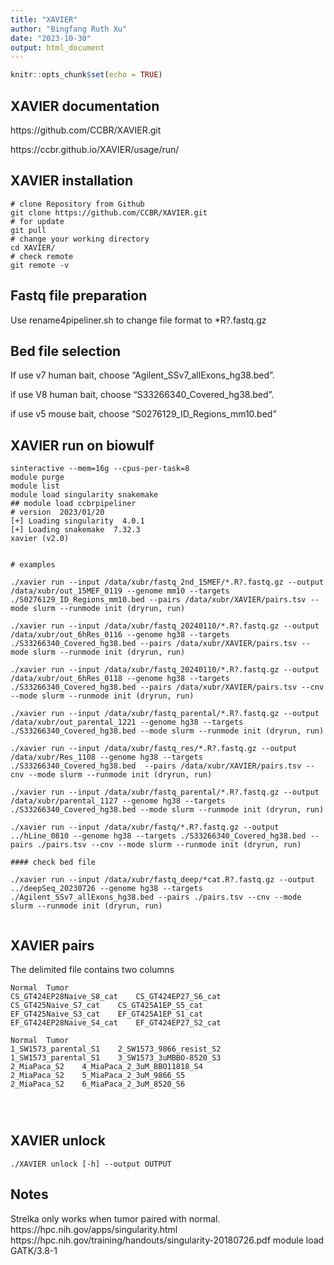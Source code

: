 ```yaml
---
title: "XAVIER"
author: "Bingfang Ruth Xu"
date: "2023-10-30"
output: html_document
---
```


```r
knitr::opts_chunk$set(echo = TRUE)
```

## XAVIER documentation
https://github.com/CCBR/XAVIER.git

https://ccbr.github.io/XAVIER/usage/run/

## XAVIER installation

```
# clone Repository from Github
git clone https://github.com/CCBR/XAVIER.git
# for update
git pull
# change your working directory
cd XAVIER/
# check remote
git remote -v
```

## Fastq file preparation

Use rename4pipeliner.sh to change file format to *R?.fastq.gz

## Bed file selection

If use v7 human bait, choose "Agilent_SSv7_allExons_hg38.bed".

if use V8 human bait, choose "S33266340_Covered_hg38.bed".

if use v5 mouse bait, choose "S0276129_ID_Regions_mm10.bed"

## XAVIER run on biowulf

```
sinteractive --mem=16g --cpus-per-task=8	
module purge
module list
module load singularity snakemake	
## module load ccbrpipeliner
# version  2023/01/20
[+] Loading singularity  4.0.1
[+] Loading snakemake  7.32.3
xavier (v2.0)


# examples

./xavier run --input /data/xubr/fastq_2nd_15MEF/*.R?.fastq.gz --output /data/xubr/out_15MEF_0119 --genome mm10 --targets ./S0276129_ID_Regions_mm10.bed --pairs /data/xubr/XAVIER/pairs.tsv --mode slurm --runmode init (dryrun, run)

./xavier run --input /data/xubr/fastq_20240110/*.R?.fastq.gz --output /data/xubr/out_6hRes_0116 --genome hg38 --targets ./S33266340_Covered_hg38.bed --pairs /data/xubr/XAVIER/pairs.tsv --mode slurm --runmode init (dryrun, run)

./xavier run --input /data/xubr/fastq_20240110/*.R?.fastq.gz --output /data/xubr/out_6hRes_0118 --genome hg38 --targets ./S33266340_Covered_hg38.bed --pairs /data/xubr/XAVIER/pairs.tsv --cnv --mode slurm --runmode init (dryrun, run)

./xavier run --input /data/xubr/fastq_parental/*.R?.fastq.gz --output /data/xubr/out_parental_1221 --genome hg38 --targets ./S33266340_Covered_hg38.bed --mode slurm --runmode init (dryrun, run)

./xavier run --input /data/xubr/fastq_res/*.R?.fastq.gz --output /data/xubr/Res_1108 --genome hg38 --targets ./S33266340_Covered_hg38.bed  --pairs /data/xubr/XAVIER/pairs.tsv --cnv --mode slurm --runmode init (dryrun, run)

./xavier run --input /data/xubr/fastq_parental/*.R?.fastq.gz --output /data/xubr/parental_1127 --genome hg38 --targets ./S33266340_Covered_hg38.bed --mode slurm --runmode init (dryrun, run)

./xavier run --input /data/xubr/fastq/*.R?.fastq.gz --output ../hLine_0810 --genome hg38 --targets ./S33266340_Covered_hg38.bed --pairs ./pairs.tsv --cnv --mode slurm --runmode init (dryrun, run)

#### check bed file

./xavier run --input /data/xubr/fastq_deep/*cat.R?.fastq.gz --output ../deepSeq_20230726 --genome hg38 --targets ./Agilent_SSv7_allExons_hg38.bed --pairs ./pairs.tsv --cnv --mode slurm --runmode init (dryrun, run)


```

## XAVIER pairs
The delimited file contains two columns

```
Normal	Tumor
CS_GT424EP28Naive_S8_cat	CS_GT424EP27_S6_cat
CS_GT425Naive_S7_cat	CS_GT425A1EP_S5_cat
EF_GT425Naive_S3_cat	EF_GT425A1EP_S1_cat
EF_GT424EP28Naive_S4_cat	EF_GT424EP27_S2_cat

Normal	Tumor
1_SW1573_parental_S1	2_SW1573_9866_resist_S2
1_SW1573_parental_S1	3_SW1573_3uMBBO-8520_S3
2_MiaPaca_S2	4_MiaPaca_2_3uM_BBO11818_S4
2_MiaPaca_S2	5_MiaPaca_2_3uM_9866_S5
2_MiaPaca_S2	6_MiaPaca_2_3uM_8520_S6




```

## XAVIER unlock


```
./XAVIER unlock [-h] --output OUTPUT
```
## Notes

Strelka only works when tumor paired with normal.
https://hpc.nih.gov/apps/singularity.html
https://hpc.nih.gov/training/handouts/singularity-20180726.pdf
module load GATK/3.8-1
